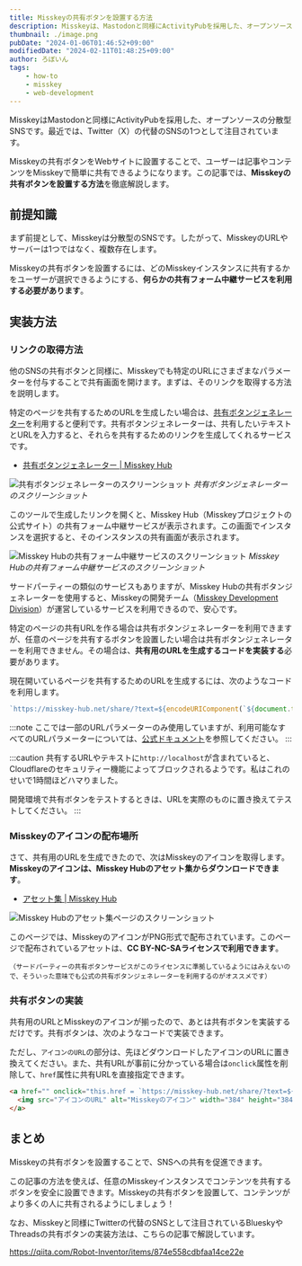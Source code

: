 ```yaml
---
title: Misskeyの共有ボタンを設置する方法
description: Misskeyは、Mastodonと同様にActivityPubを採用した、オープンソースの分散型SNSです。Misskeyの共有ボタンをWebサイトに設置することで、ユーザーは記事やコンテンツをMisskeyで簡単に共有できるようになります。この記事では、Misskeyの共有ボタンを設置する方法を説明します。
thumbnail: ./image.png
pubDate: "2024-01-06T01:46:52+09:00"
modifiedDate: "2024-02-11T01:48:25+09:00"
author: ろぼいん
tags:
    - how-to
    - misskey
    - web-development
---
```



MisskeyはMastodonと同様にActivityPubを採用した、オープンソースの分散型SNSです。最近では、Twitter（X）の代替のSNSの1つとして注目されています。

Misskeyの共有ボタンをWebサイトに設置することで、ユーザーは記事やコンテンツをMisskeyで簡単に共有できるようになります。この記事では、**Misskeyの共有ボタンを設置する方法**を徹底解説します。

## 前提知識

まず前提として、Misskeyは分散型のSNSです。したがって、MisskeyのURLやサーバーは1つではなく、複数存在します。

Misskeyの共有ボタンを設置するには、どのMisskeyインスタンスに共有するかをユーザーが選択できるようにする、**何らかの共有フォーム中継サービスを利用する必要があります**。

## 実装方法

### リンクの取得方法

他のSNSの共有ボタンと同様に、Misskeyでも特定のURLにさまざまなパラメーターを付与することで共有画面を開けます。まずは、そのリンクを取得する方法を説明します。

特定のページを共有するためのURLを生成したい場合は、[共有ボタンジェネレーター](https://misskey-hub.net/ja/tools/share-link-generator/)を利用すると便利です。共有ボタンジェネレーターは、共有したいテキストとURLを入力すると、それらを共有するためのリンクを生成してくれるサービスです。

- [共有ボタンジェネレーター | Misskey Hub](https://misskey-hub.net/ja/tools/share-link-generator/)

![共有ボタンジェネレーターのスクリーンショット](./image-1.png)
*共有ボタンジェネレーターのスクリーンショット*

このツールで生成したリンクを開くと、Misskey Hub（Misskeyプロジェクトの公式サイト）の共有フォーム中継サービスが表示されます。この画面でインスタンスを選択すると、そのインスタンスの共有画面が表示されます。

![Misskey Hubの共有フォーム中継サービスのスクリーンショット](./image.png)
*Misskey Hubの共有フォーム中継サービスのスクリーンショット*

サードパーティーの類似のサービスもありますが、Misskey Hubの共有ボタンジェネレーターを使用すると、Misskeyの開発チーム（[Misskey Development Division](https://misskey-hub.net/ja/about-us/)）が運営しているサービスを利用できるので、安心です。

特定のページの共有URLを作る場合は共有ボタンジェネレーターを利用できますが、任意のページを共有するボタンを設置したい場合は共有ボタンジェネレーターを利用できません。その場合は、**共有用のURLを生成するコードを実装する**必要があります。

現在開いているページを共有するためのURLを生成するには、次のようなコードを利用します。

```javascript frame="terminal"
`https://misskey-hub.net/share/?text=${encodeURIComponent(`${document.title}\n${location.href}`)}&visibility=public&localOnly=0`
```

:::note
ここでは一部のURLパラメーターのみ使用していますが、利用可能なすべてのURLパラメーターについては、[公式ドキュメント](https://misskey-hub.net/en/docs/for-users/features/share-form/)を参照してください。
:::

:::caution
共有するURLやテキストに`http://localhost`が含まれていると、Cloudflareのセキュリティー機能によってブロックされるようです。私はこれのせいで1時間ほどハマりました。

開発環境で共有ボタンをテストするときは、URLを実際のものに置き換えてテストしてください。
:::

### Misskeyのアイコンの配布場所

さて、共有用のURLを生成できたので、次はMisskeyのアイコンを取得します。**Misskeyのアイコンは、Misskey Hubのアセット集からダウンロードできます**。

- [アセット集 | Misskey Hub](https://misskey-hub.net/ja/brand-assets/)

![Misskey Hubのアセット集ページのスクリーンショット](./image-2.png)

このページでは、MisskeyのアイコンがPNG形式で配布されています。このページで配布されているアセットは、**CC BY-NC-SAライセンスで利用できます**。

<small>（サードパーティーの共有ボタンサービスがこのライセンスに準拠しているようにはみえないので、そういった意味でも公式の共有ボタンジェネレーターを利用するのがオススメです）</small>

### 共有ボタンの実装

共有用のURLとMisskeyのアイコンが揃ったので、あとは共有ボタンを実装するだけです。共有ボタンは、次のようなコードで実装できます。

ただし、`アイコンのURL`の部分は、先ほどダウンロードしたアイコンのURLに置き換えてください。また、共有URLが事前に分かっている場合は`onclick`属性を削除して、`href`属性に共有URLを直接指定できます。

```html frame="terminal"
<a href="" onclick="this.href = `https://misskey-hub.net/share/?text=${encodeURIComponent(`${document.title}\n${location.href}`)}&visibility=public&localOnly=0`;" target="_blank" rel="noopener noreferrer">
  <img src="アイコンのURL" alt="Misskeyのアイコン" width="384" height="384">
</a>
```

## まとめ

Misskeyの共有ボタンを設置することで、SNSへの共有を促進できます。

この記事の方法を使えば、任意のMisskeyインスタンスでコンテンツを共有するボタンを安全に設置できます。Misskeyの共有ボタンを設置して、コンテンツがより多くの人に共有されるようにしましょう！

なお、Misskeyと同様にTwitterの代替のSNSとして注目されているBlueskyやThreadsの共有ボタンの実装方法は、こちらの記事で解説しています。

<ArticleCard link="/article/2024/02/11/bluesky-share-button/" />

https://qiita.com/Robot-Inventor/items/874e558cdbfaa14ce22e
